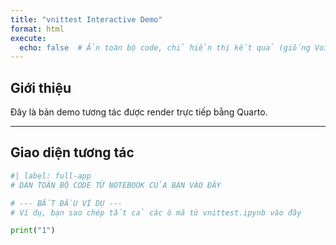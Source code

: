 ```yaml
---
title: "vnittest Interactive Demo"
format: html
execute:
  echo: false  # Ẩn toàn bộ code, chỉ hiển thị kết quả (giống Voilà)
---
```


## Giới thiệu

Đây là bản demo tương tác được render trực tiếp bằng Quarto.

---

## Giao diện tương tác

```python
#| label: full-app
# DÁN TOÀN BỘ CODE TỪ NOTEBOOK CỦA BẠN VÀO ĐÂY

# --- BẮT ĐẦU VÍ DỤ ---
# Ví dụ, bạn sao chép tất cả các ô mã từ vnittest.ipynb vào đây

print("1")
```

